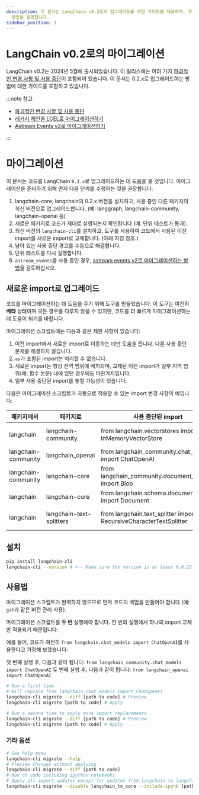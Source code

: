```yaml
---
description: 이 문서는 LangChain v0.2로의 업그레이드를 위한 가이드를 제공하며, 주요 변경 사항 및 이전 버전에서의 마이그레이션
  방법을 설명합니다.
sidebar_position: 1
---
```


# LangChain v0.2로의 마이그레이션

LangChain v0.2는 2024년 5월에 출시되었습니다. 이 릴리스에는 여러 가지 [파괴적인 변경 사항 및 사용 중단](/docs/versions/v0_2/deprecations)이 포함되어 있습니다. 이 문서는 0.2.x로 업그레이드하는 방법에 대한 가이드를 포함하고 있습니다.

:::note 참고

- [파괴적인 변경 사항 및 사용 중단](/docs/versions/v0_2/deprecations)
- [레거시 체인을 LCEL로 마이그레이션하기](/docs/versions/migrating_chains)
- [Astream Events v2로 마이그레이션하기](/docs/versions/v0_2/migrating_astream_events)

:::

# 마이그레이션

이 문서는 코드를 LangChain `0.2.x`로 업그레이드하는 데 도움을 줄 것입니다. 마이그레이션을 준비하기 위해 먼저 다음 단계를 수행하는 것을 권장합니다:

1. langchain-core, langchain의 0.2.x 버전을 설치하고, 사용 중인 다른 패키지의 최신 버전으로 업그레이드합니다. (예: langgraph, langchain-community, langchain-openai 등)
2. 새로운 패키지로 코드가 제대로 실행되는지 확인합니다 (예: 단위 테스트가 통과).
3. 최신 버전의 `langchain-cli`를 설치하고, 도구를 사용하여 코드에서 사용된 이전 import를 새로운 import로 교체합니다. (아래 지침 참조.)
4. 남아 있는 사용 중단 경고를 수동으로 해결합니다.
5. 단위 테스트를 다시 실행합니다.
6. `astream_events`를 사용 중인 경우, [astream events v2로 마이그레이션하는 방법](/docs/versions/v0_2/migrating_astream_events)을 검토하십시오.

## 새로운 import로 업그레이드

코드를 마이그레이션하는 데 도움을 주기 위해 도구를 만들었습니다. 이 도구는 여전히 **베타** 상태이며 모든 경우를 다루지 않을 수 있지만,
코드를 더 빠르게 마이그레이션하는 데 도움이 되기를 바랍니다.

마이그레이션 스크립트에는 다음과 같은 제한 사항이 있습니다:

1. 이전 import에서 새로운 import로 이동하는 데만 도움을 줍니다. 다른 사용 중단 문제를 해결하지 않습니다.
2. `as`가 포함된 import는 처리할 수 없습니다.
3. 새로운 import는 항상 전역 범위에 배치되며, 교체된 이전 import가 일부 지역 범위(예: 함수 본문) 내에 있던 경우에도 마찬가지입니다.
4. 일부 사용 중단된 import를 놓칠 가능성이 있습니다.

다음은 마이그레이션 스크립트가 자동으로 적용할 수 있는 import 변경 사항의 예입니다:

| 패키지에서         | 패키지로               | 사용 중단된 import                                               | 새로운 import                                                       |
|---------------------|--------------------------|-------------------------------------------------------------------|---------------------------------------------------------------------|
| langchain           | langchain-community      | from langchain.vectorstores import InMemoryVectorStore            | from langchain_community.vectorstores import InMemoryVectorStore     |
| langchain-community | langchain_openai         | from langchain_community.chat_models import ChatOpenAI            | from langchain_openai import ChatOpenAI                              |
| langchain-community | langchain-core           | from langchain_community.document_loaders import Blob             | from langchain_core.document_loaders import Blob                     |
| langchain           | langchain-core           | from langchain.schema.document import Document                    | from langchain_core.documents import Document                        |
| langchain           | langchain-text-splitters | from langchain.text_splitter import RecursiveCharacterTextSplitter | from langchain_text_splitters import RecursiveCharacterTextSplitter  |

## 설치

```bash
pip install langchain-cli
langchain-cli --version # <-- Make sure the version is at least 0.0.22
```


## 사용법

마이그레이션 스크립트가 완벽하지 않으므로 먼저 코드의 백업을 만들어야 합니다 (예: `git`과 같은 버전 관리 사용).

마이그레이션 스크립트를 **두 번** 실행해야 합니다. 한 번의 실행에서 하나의 import 교체만 적용되기 때문입니다.

예를 들어, 코드가 여전히 `from langchain.chat_models import ChatOpenAI`를 사용한다고 가정해 보겠습니다:

첫 번째 실행 후, 다음과 같이 됩니다: `from langchain_community.chat_models import ChatOpenAI`
두 번째 실행 후, 다음과 같이 됩니다: `from langchain_openai import ChatOpenAI`

```bash
# Run a first time
# Will replace from langchain.chat_models import ChatOpenAI
langchain-cli migrate --diff [path to code] # Preview
langchain-cli migrate [path to code] # Apply

# Run a second time to apply more import replacements
langchain-cli migrate --diff [path to code] # Preview
langchain-cli migrate [path to code] # Apply
```


### 기타 옵션

```bash
# See help menu
langchain-cli migrate --help
# Preview Changes without applying
langchain-cli migrate --diff [path to code]
# Run on code including ipython notebooks
# Apply all import updates except for updates from langchain to langchain-core
langchain-cli migrate --disable langchain_to_core --include-ipynb [path to code]
```